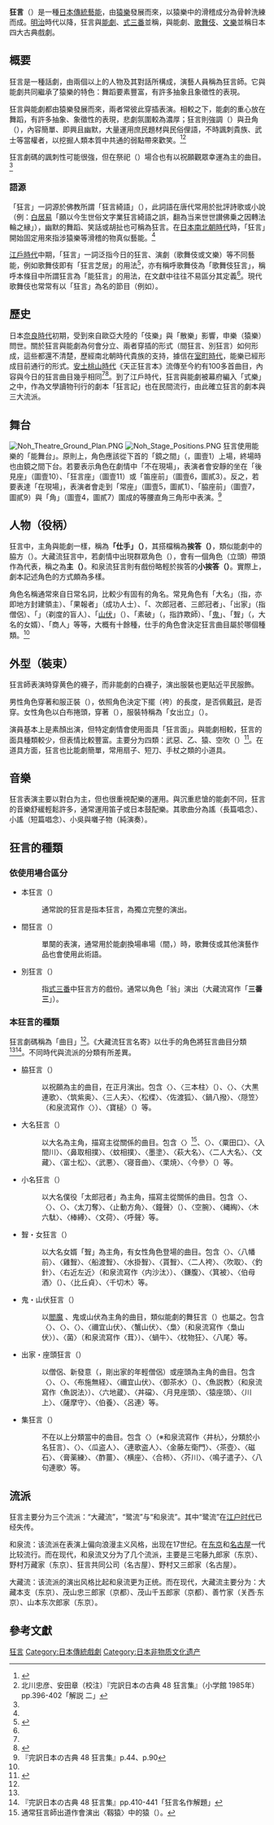'''狂言'''（{{Lang-ja|きょうげん}}）是一種[[日本傳統藝能|日本傳統藝能]]，由[[猿樂|猿樂]]發展而來，以猿樂中的滑稽成分為骨幹洗練而成。[[明治|明治]]時代以降，狂言與[[能劇|能劇]]、[[式三番|式三番]]並稱{{link-ja|廣義能樂|能楽|能樂}}，與能劇、[[歌舞伎|歌舞伎]]、[[文樂|文樂]]並稱日本四大古典戲劇。

==概要==
狂言是一種話劇，由兩個以上的人物及其對話所構成，演藝人員稱為狂言師。它與能劇共同繼承了猿樂的特色：舞蹈要素豐富，有許多抽象且象徵性的表現。

狂言與能劇都由猿樂發展而來，兩者常彼此穿插表演。相較之下，能劇的重心放在舞蹈，有許多抽象、象徵性的表現，悲劇氛圍較為濃厚；狂言則強調{{link-ja|擬物|物真似}}（{{lang-ja|物まね}}）與丑角（{{lang-ja|道化}}），內容簡單、即興且幽默，大量運用庶民題材與民俗俚語，不時諷刺貴族、武士等當權者，以挖掘人類本質中共通的弱點帶來歡笑。<ref name="Kotobank">{{コトバンク|狂言}}</ref><ref name="kanyaku">北川忠彦、安田章（校注）『完訳日本の古典 48 狂言集』（小学館 1985年）pp.396-402「解説 二」</ref>

狂言劇碼的諷刺性可能很強，但在祭祀（{{lang-ja|まつり}}）場合也有以祝願觀眾幸運為主的曲目。<ref name="kanyaku"/>

=== 語源 ===
「狂言」一詞源於佛教所謂「狂言綺語」（{{lang-ja|きょうげんきご}}），此詞語在唐代常用於批評詩歌或小說（例：[[白居易|白居易]]「願以今生世俗文字業狂言綺語之誤，翻為当来世世讃佛乗之因轉法輪之縁」），幽默的舞蹈、笑話或胡扯也可稱為狂言。在[[日本南北朝時代|日本南北朝時代]]時，「狂言」開始固定用來指涉猿樂等滑稽的物真似藝能。<ref name="Kotobank"/>

[[江戶時代|江戶時代]]中期，「狂言」一詞泛指今日的狂言、演劇（歌舞伎或文樂）等不同藝能，例如歌舞伎即有「狂言芝居」的用法<ref>{{Cite book|和書|author = 今尾哲也 |year = 2009|title = 河竹黙阿弥 : 元のもくあみとならん|series = ミネルヴァ日本評伝選|publisher = ミネルヴァ書房|isbn = 978-4-623-05491-6}}</ref>，亦有稱呼歌舞伎為「歌舞伎狂言」，稱呼本條目中所謂狂言為「能狂言」的用法，在文獻中往往不易區分其定義<ref name="Kotobank" />。現代歌舞伎也常常有以「狂言」為名的節目（例如{{lang-ja|通し狂言}}）。

==歷史==
日本[[奈良時代|奈良時代]]初期，受到來自歐亞大陸的「伎樂」與「散樂」影響，申樂（猿樂）問世。關於狂言與能劇為何會分立、兩者穿插的形式（間狂言、別狂言）如何形成，這些都還不清楚，歷經南北朝時代貴族的支持，據信在[[室町時代|室町時代]]，能樂已經形成目前通行的形式。[[安土桃山時代|安土桃山時代]]《天正狂言本》流傳至今約有100多首曲目，內容與今日的狂言曲目幾乎相同<ref name="kanyaku"/><ref name="Koto">{{Cite web|url=https://kotobank.jp/word/%E7%8B%82%E8%A8%80-52582#E6.97.A5.E6.9C.AC.E5.A4.A7.E7.99.BE.E7.A7.91.E5.85.A8.E6.9B.B8.28.E3.83.8B.E3.83.83.E3.83.9D.E3.83.8B.E3.82.AB.29|title=狂言(キョウゲン)とは|publisher=Kotobank|accessdate=2018-02-07|archive-date=2020-10-14|archive-url=https://web.archive.org/web/20201014051143/https://kotobank.jp/word/%E7%8B%82%E8%A8%80-52582#E6.97.A5.E6.9C.AC.E5.A4.A7.E7.99.BE.E7.A7.91.E5.85.A8.E6.9B.B8.28.E3.83.8B.E3.83.83.E3.83.9D.E3.83.8B.E3.82.AB.29|dead-url=no}}</ref>。到了江戶時代，狂言與能劇被幕府編入「式樂」之中，作為文學讀物刊行的劇本「狂言記」也在民間流行，由此確立狂言的劇本與三大流派。

== 舞台 ==
[[File:Noh_Theatre_Ground_Plan.PNG|thumb]]
[[File:Noh_Stage_Positions.PNG|thumb]]
狂言使用能樂的「能舞台」。原則上，角色應該從下首的「鏡之間」（{{lang-ja|鏡の間}}，圖壹1）上場，終場時也由鏡之間下台。若要表示角色在劇情中「不在現場」，表演者會安靜的坐在「後見座」（圖壹10）、「狂言座」（圖壹11）或「笛座前」（圖壹6，圖貳3）。反之，若要表達「在現場」，表演者會走到「常座」（圖壹5，圖貳1）、「脇座前」（圖壹7，圖貳9）與「角」（圖壹4，圖貳7）圍成的等腰直角三角形中表演。<ref>『完訳日本の古典 48 狂言集』p.44、p.90</ref>

== 人物（役柄） ==
狂言中，主角與能劇一樣，稱為'''「仕手」（{{lang-ja|シテ}}）'''，其搭檔稱為'''挨答（{{lang-ja|アド}}）'''，類似能劇中的脇方（{{lang-ja|ワキ}}）。大藏流狂言中，若劇情中出現群眾角色（{{lang-ja|立衆物，たちしゅうもの}}），會有一個角色（立頭）帶頭作為代表，稱之為'''主（{{lang-ja|オモ}}）'''。和泉流狂言則有戲份略輕於挨答的'''小挨答（{{lang-ja|小アド}}）'''。實際上，劇本記述角色的方式頗為多樣。

角色名稱通常來自日常名詞，比較少有固有的角名。常見角色有「大名」（指{{link-ja|名主|名主}}，亦即地方封建領主）、「果報者」（成功人士）、「{{link-ja|太郎冠者|太郎冠者}}、次郎冠者、三郎冠者」、「出家」（指僧侶）、「{{link-ja|座頭|座頭}}」（剃度的盲人）、「[[山伏|山伏]]」（{{lang-ja|やまぶし}}）、「素破」（{{lang-ja|すっぱ}}，指詐欺師）、「[[鬼_(日本)|鬼]]」、「聟」（{{lang-ja|むこ}}，大名的女婿）、「商人」等等，大概有十餘種，仕手的角色會決定狂言曲目屬於哪個種類。<ref name="kanyaku"/>

== 外型（裝束） ==
狂言師表演時穿黄色的襪子，而非能劇的白襪子，演出服裝也更貼近平民服飾。

男性角色穿著和服正裝{{link-ja|裃|裃}}（{{lang-ja|かみしも}}），依照角色決定下擺（袴）的長度，是否佩戴[[冠_(日本)|冠]]，是否穿{{link-ja|脚絆|脚絆#日本の伝統型脚絆}}。女性角色以白布捲頭，穿著{{link-ja|小袖|小袖}}（{{lang-ja|こそで}}），服裝特稱為「女出立」（{{lang-ja|おんないでたち}}）。

演員基本上是素顏出演，但特定劇情會使用面具「狂言面」。與能劇相較，狂言的面具種類較少，但表情比較豐富。主要分为四類：武惡、乙、猿、空吹（{{lang-ja|うそぶき}}）<ref>{{コトバンク|狂言面}}</ref>。在道具方面，狂言也比能劇簡單，常用扇子、短刀、手杖之類的小道具。

==音樂==
狂言表演主要以對白为主，但也很重視配樂的運用。與沉重悲愴的能劇不同，狂言的音樂舒緩輕鬆許多，通常運用笛子或日本鼓配樂。其歌曲分為謠（長篇唱念）、小謠（短篇唱念）、小吳與囃子物（純演奏）。

==狂言的種類==
=== 依使用場合區分 ===
* 本狂言（{{lang-ja|ほんきょうげん}}）
*: 通常說的狂言是指本狂言，為獨立完整的演出。
* 間狂言（{{lang-ja|あいきょうげん}}）
*: 單闋的表演，通常用於能劇換場串場（間，{{lang-ja|アイ}}）時，歌舞伎或其他演藝作品也會使用此術語。
* 別狂言（{{lang-ja|べつきょうげん}}）
*: 指[[式三番|式三番]]中狂言方的戲份。通常以角色「翁」演出{{link-ja|三番叟|三番叟}}（大藏流寫作「'''三番三'''」）。

=== 本狂言的種類 ===
狂言劇碼稱為「曲目」<ref name="kanyaku"/>。《大藏流狂言名寄》以仕手的角色將狂言曲目分類<ref name="kanyaku"/><ref>『完訳日本の古典 48 狂言集』pp.410-441「狂言名作解題」</ref>。不同時代與流派的分類有所差異。
* 脇狂言（{{lang-ja|わききょうげん}}）
*: 以祝願為主的曲目，在正月演出。包含〈{{link-ja|末廣（狂言）|末広がり (狂言)|末廣}}〉、〈三本柱〉（{{lang-ja|三本の柱}}）、〈{{link-ja|福神（狂言）|福の神|狂言}}〉、〈大黒連歌〉、〈筑紫奥〉、〈三人夫〉、〈松楪〉、〈佐渡狐〉、〈鍋八撥〉、〈隠笠〉（和泉流寫作〈{{lang-ja|宝の笠}}〉）、〈寶槌〉（{{lang-ja|宝の槌}}）等。
* 大名狂言（{{lang-ja|だいみょうきょうげん}}）
*: 以大名為主角，描寫主從關係的曲目。包含〈{{link-ja|靱猿|靱猿}}〉<ref>通常狂言師出道作會演出〈靱猿〉中的猿（{{link-ja|サル役}}）。</ref>、〈{{link-ja|鬼瓦 (狂言)|鬼瓦 (狂言)|鬼瓦}}〉、〈粟田口〉、〈入間川〉、〈鼻取相撲〉、〈蚊相撲〉、〈墨塗〉、〈萩大名〉、〈二人大名〉、〈文藏〉、〈富士松〉、〈武悪〉、〈寝音曲〉、〈栗焼〉、〈今參〉（{{lang-ja|今参り}}）等。
* 小名狂言（{{lang-ja|しょうみょうきょうげん}}）
*: 以大名僕役「太郎冠者」為主角，描寫主從關係的曲目。包含〈{{link-ja|千鳥 (狂言)|千鳥 (狂言)|千鳥}}〉、〈{{link-ja|附子 (狂言)|附子|附子}}〉、〈{{link-ja|素袍落|素襖#舞台芸能|素袍落}}〉、〈太刀奪〉、〈止動方角〉、〈鐘聲〉（{{lang-ja|鐘の音}}）、〈空腕〉、〈縄綯〉、〈木六駄〉、〈棒縛〉、〈文荷〉、〈呼聲〉等。
* 聟・女狂言（{{lang-ja|むこ・おんなきょうげん}}）
*: 以大名女婿「聟」為主角，有女性角色登場的曲目。包含〈{{link-ja|花子 (狂言)|花子 (狂言)|花子}}〉、〈八幡前〉、〈雞聟〉、〈船渡聟〉、〈水掛聟〉、〈貰聟〉、〈二人袴〉、〈吹取〉、〈釣針〉、〈右近左近〉（和泉流寫作〈内沙汰〉）、〈鎌腹〉、〈箕被〉、〈伯母酒〉（{{lang-ja|伯母ヶ酒}}）、〈比丘貞〉、〈千切木〉等。
* 鬼・山伏狂言（{{lang-ja|おに・やまぶしきょうげん}}）
*: 以[[閻魔|閻魔]] 、鬼或山伏為主角的曲目，類似能劇的舞狂言（{{lang-ja|まいきょうげん}}）也屬之。包含〈{{link-ja|髭櫓|髭櫓}}〉、〈{{link-ja|通圓|通圓#狂言「通圓」|通圓}}〉、〈{{link-ja|柿山伏|柿山伏}}〉、〈禰宜山伏〉、〈蟹山伏〉、〈梟〉（和泉流寫作〈梟山伏〉）、〈菌〉（和泉流寫作〈茸〉）、〈蝸牛〉、〈枕物狂〉、〈八尾〉等。
* 出家・座頭狂言（{{lang-ja|しゅっけ・ざとうきょうげん}}）
*: 以僧侶、新發意（{{lang-ja|しんぼち}}，剛出家的年輕僧侶）或座頭為主角的曲目。包含〈{{link-ja|宗論 (狂言)|宗論 (狂言)|宗論}}〉、〈{{link-ja|惡太郎|悪太郎 (狂言)}}〉、〈布施無経〉、〈禰宜山伏〉、〈御茶水〉（{{lang-ja|御茶の水}}）、〈魚説教〉（和泉流寫作〈魚説法〉）、〈六地蔵〉、〈丼礑〉、〈月見座頭〉、〈猿座頭〉、〈川上〉、〈薩摩守〉、〈伯養〉、〈呂連〉等。
* 集狂言（{{lang-ja|あつめきょうげん}}）
*: 不在以上分類當中的曲目。包含〈{{link-ja|居杭|居杭}}〉（※和泉流寫作〈井杭〉，分類於小名狂言）、〈{{link-ja|釣狐|釣狐}}〉、〈瓜盗人〉、〈連歌盗人〉、〈金藤左衛門〉、〈茶壺〉、〈磁石〉、〈膏薬練〉、〈酢薑〉、〈横座〉、〈合柿〉、〈芥川〉、〈鳴子遣子〉、〈八句連歌〉等。

==流派==
狂言主要分为三个流派：“大藏流”，“鹭流”与“和泉流”。其中“鹭流”在[[江户时代|江户时代]]已经失传。

和泉流：该流派在表演上偏向浪漫主义风格，出现在17世纪。在[[东京|东京]]和[[名古屋|名古屋]]一代比较流行。而在现代，和泉流又分为了几个流派，主要是三宅藤九郎家（东京）、野村万藏家（东京）、狂言共同公司（名古屋）、野村又三郎家（名古屋）。

大藏流：该流派的演出风格比起和泉流更为正统。而在现代，大藏流主要分为：大藏本支（东京）、茂山忠三郎家（京都）、茂山千五郎家（京都）、善竹家（关西·东京）、山本东次郎家（东京）。

==參考文獻==
<references />

{{日本的传统艺能}}
{{Authority control}}
{{DEFAULTSORT:Kyogen}}
[[Category:狂言|]]
[[Category:日本傳統戲劇|Category:日本傳統戲劇]]
[[Category:日本非物质文化遗产|Category:日本非物质文化遗产]]